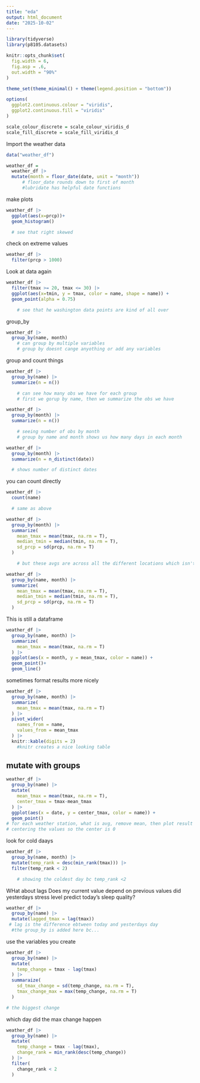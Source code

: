 ```yaml
---
title: "eda"
output: html_document
date: "2025-10-02"
---
```



```r
library(tidyverse)
library(p8105.datasets)
```


```r
knitr::opts_chunk$set(
  fig.width = 6,
  fig.asp = .6,
  out.width = "90%"
)

theme_set(theme_minimal() + theme(legend.position = "bottom"))

options(
  ggplot2.continuous.colour = "viridis",
  ggplot2.continuous.fill = "viridis"
)

scale_colour_discrete = scale_colour_viridis_d
scale_fill_discrete = scale_fill_viridis_d
```


Import the weather data

```r
data("weather_df")

weather_df = 
  weather_df |> 
  mutate(month = floor_date(date, unit = "month"))
      # floor_date rounds down to first of month
      #lubridate has helpful date functions

```


make plots
```r
weather_df |> 
  ggplot(aes(x=prcp))+
  geom_histogram()

  # see that right skewed
```


check on extreme values

```r
weather_df |> 
  filter(prcp > 1000)
```

Look at data again

```r
weather_df |> 
  filter(tmax >= 20, tmax <= 30) |> 
  ggplot(aes(x=tmin, y = tmax, color = name, shape = name)) +
  geom_point(alpha = 0.75)

    # see that he washington data points are kind of all over
```


group_by

```r
weather_df |> 
  group_by(name, month)
    # can group by multiple variables
    # group by doesnt cange anyothing or add any variables
```

group and count things

```r
weather_df |>
  group_by(name) |>
  summarize(n = n())

    # can see how many obs we have for each group
    # first we gorup by name, then we summarize the obs we have
```

```r
weather_df |>
  group_by(month) |>
  summarize(n = n())

    # seeing number of obs by month
    # group by name and month shows us how many days in each month
```

```r
weather_df |>
  group_by(month) |>
  summarize(n = n_distinct(date))

  # shows number of distinct dates
```

you can count directly
```r
weather_df |> 
  count(name)

  # same as above
```


```r
weather_df |> 
  group_by(month) |> 
  summarize(
    mean_tmax = mean(tmax, na.rm = T),
    median_tmin = median(tmin, na.rm = T),
    sd_prcp = sd(prcp, na.rm = T)
  )

    # but these avgs are across all the different locations which isn't very helpful
```


```r
weather_df |> 
  group_by(name, month) |> 
  summarize(
    mean_tmax = mean(tmax, na.rm = T),
    median_tmin = median(tmin, na.rm = T),
    sd_prcp = sd(prcp, na.rm = T)
  )
```

This is still a dataframe
```r
weather_df |> 
  group_by(name, month) |> 
  summarize(
    mean_tmax = mean(tmax, na.rm = T)
  ) |> 
  ggplot(aes(x = month, y = mean_tmax, color = name)) +
  geom_point()+
  geom_line()
```

sometimes format results more nicely

```r
weather_df |> 
  group_by(name, month) |> 
  summarize(
    mean_tmax = mean(tmax, na.rm = T)
  ) |>
  pivot_wider(
    names_from = name, 
    values_from = mean_tmax
  ) |> 
  knitr::kable(digits = 2)
    #knitr creates a nice looking table
```

## mutate with groups

```r
weather_df |> 
  group_by(name) |> 
  mutate(
    mean_tmax = mean(tmax, na.rm = T),
    center_tmax = tmax-mean_tmax
  ) |> 
  ggplot(aes(x = date, y = center_tmax, color = name)) +
  geom_point()
# for each weather station, what is avg, remove mean, then plot result
# centering the values so the center is 0
```

look for cold daays

```r
weather_df |> 
  group_by(name, month) |> 
  mutate(temp_rank = desc(min_rank(tmax))) |> 
  filter(temp_rank < 2)

    # showing the coldest day bc temp_rank <2
```

WHat about lags
Does my current value depend on previous values
did yesterdays stress level predict today's sleep quality?
```r
weather_df |> 
  group_by(name) |> 
  mutate(lagged_tmax = lag(tmax))
 # lag is the difference ebtween today and yesterdays day
  #the group_by is added here bc...
```

use the variables you create
```r
weather_df |> 
  group_by(name) |> 
  mutate(
    temp_change = tmax - lag(tmax)
  ) |> 
  summaraize(
    sd_tmax_change = sd(temp_change, na.rm = T),
    tmax_change_max = max(temp_change, na.rm = T)
  )

# the biggest change 
```

which day did the max change happen
```r
weather_df |> 
  group_by(name) |> 
  mutate(
    temp_change = tmax - lag(tmax),
    change_rank = min_rank(desc(temp_change))
  ) |> 
  filter(
    change_rank < 2
  )
```


